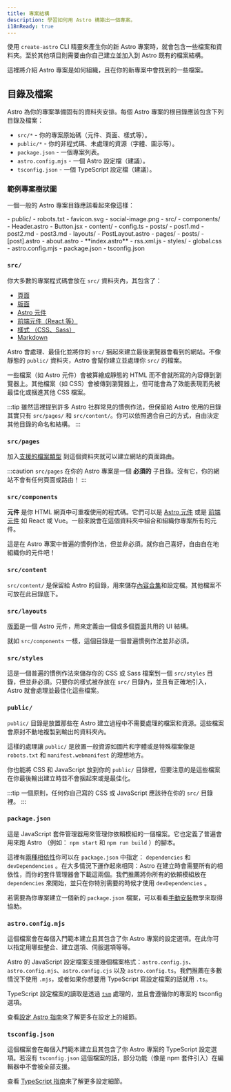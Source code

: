 ```yaml
---
title: 專案結構
description: 學習如何用 Astro 構築出一個專案。
i18nReady: true
---
```


使用 `create-astro` CLI 精靈來產生你的新 Astro 專案時，就會包含一些檔案和資料夾。至於其他項目則需要由你自己建立並加入到 Astro 既有的檔案結構。

這裡將介紹 Astro 專案是如何組織，且在你的新專案中會找到的一些檔案。

## 目錄及檔案

Astro 為你的專案準備固有的資料夾安排。每個 Astro 專案的根目錄應該包含下列目錄及檔案：

- `src/*` - 你的專案原始碼（元件、頁面、樣式等）。
- `public/*` - 你的非程式碼、未處理的資源（字體、圖示等）。
- `package.json` - 一個專案列表。
- `astro.config.mjs` - 一個 Astro 設定檔（建議）。
- `tsconfig.json` - 一個 TypeScript 設定檔（建議）。

### 範例專案樹狀圖

一個一般的 Astro 專案目錄應該看起來像這樣：

<FileTree>
- public/
  - robots.txt
  - favicon.svg
  - social-image.png
- src/
  - components/
    - Header.astro
    - Button.jsx
  - content/
      - config.ts
      - posts/
        - post1.md
        - post2.md
        - post3.md
  - layouts/
    - PostLayout.astro
  - pages/
    - posts/
      - [post].astro
    - about.astro
    - **index.astro**
    - rss.xml.js
  - styles/
    - global.css
- astro.config.mjs
- package.json
- tsconfig.json
</FileTree>

### `src/`

你大多數的專案程式碼會放在 `src/` 資料夾內，其包含了：

- [頁面](/zh-tw/basics/astro-pages/)
- [版面](/zh-tw/basics/layouts/)
- [Astro 元件](/zh-tw/basics/astro-components/)
- [前端元件（React 等）](/zh-tw/guides/framework-components/)
- [樣式 （CSS、Sass）](/zh-tw/guides/styling/)
- [Markdown](/zh-tw/guides/markdown-content/)

Astro 會處理、最佳化並將你的 `src/` 捆起來建立最後瀏覽器會看到的網站。不像靜態的 `public/` 資料夾，Astro 會幫你建立並處理你 `src/` 的檔案。

一些檔案（如 Astro 元件）會被算繪成靜態的 HTML 而不會就所寫的內容傳到瀏覽器上。其他檔案（如 CSS）會被傳到瀏覽器上，但可能會為了效能表現而先被最佳化或捆進其他 CSS 檔案。

:::tip
雖然這裡提到許多 Astro 社群常見的慣例作法，但保留給 Astro 使用的目錄其實只有 `src/pages/` 和 `src/content/`。你可以依照適合自己的方式，自由決定其他目錄的命名和結構。
:::

### `src/pages`

加入[支援的檔案類型](/zh-tw/basics/astro-pages/#supported-page-files) 到這個資料夾就可以建立網站的頁面路由。

:::caution
`src/pages` 在你的 Astro 專案是一個 **必須的** 子目錄。沒有它，你的網站不會有任何頁面或路由！
:::

### `src/components`

**元件** 是你 HTML 網頁中可重複使用的程式碼。它們可以是 [Astro 元件](/zh-tw/basics/astro-components/) 或是 [前端元件](/zh-tw/guides/framework-components/) 如 React 或 Vue。一般來說會在這個資料夾中組合和組織你專案所有的元件。

這是在 Astro 專案中普遍的慣例作法，但並非必須。就你自己喜好，自由自在地組織你的元件吧！

### `src/content`

`src/content/` 是保留給 Astro 的目錄，用來儲存[內容合集](/zh-tw/guides/content-collections/)和設定檔。其他檔案不可放在此目錄底下。

### `src/layouts`

[版面](/zh-tw/basics/layouts/)是一個 Astro 元件，用來定義由一個或多個[頁面](/zh-tw/basics/astro-pages/)共用的 UI 結構。

就如 `src/components` 一樣，這個目錄是一個普遍慣例作法並非必須。

### `src/styles`

這是一個普遍的慣例作法來儲存你的 CSS 或 Sass 檔案到一個 `src/styles` 目錄，但並非必須。只要你的樣式被存放在 `src/` 目錄內，並且有正確地引入，Astro 就會處理並最佳化這些檔案。

### `public/`

 `public/` 目錄是放置那些在 Astro 建立過程中不需要處理的檔案和資源。這些檔案會原封不動地複製到輸出的資料夾內。

這樣的處理讓 `public/` 是放置一般資源如圖片和字體或是特殊檔案像是 `robots.txt` 和 `manifest.webmanifest` 的理想地方。

你也能將 CSS 和 JavaScript 放到你的 `public/` 目錄裡，但要注意的是這些檔案在你最後輸出建立時並不會捆起來或是最佳化。

:::tip
一個原則，任何你自己寫的 CSS 或 JavaScript 應該待在你的 `src/` 目錄裡。
:::

### `package.json`

這是 JavaScript 套件管理器用來管理你依賴模組的一個檔案。它也定義了普遍會用來跑 Astro （例如： `npm start` 和 `npm run build` ）的腳本。

這裡有[兩種相依性](https://docs.npmjs.com/specifying-dependencies-and-devdependencies-in-a-package-json-file)你可以在 `package.json` 中指定： `dependencies` 和 `devDependencies` 。在大多情況下運作起來相同：Astro 在建立時會需要所有的相依性，而你的套件管理器會下載這兩個。我們推薦將你所有的依賴模組放在 `dependencies` 來開始，並只在你特別需要的時候才使用 `devDependencies` 。

若需要為你專案建立一個新的 `package.json` 檔案，可以看看[手動安裝](/zh-tw/install-and-setup/#manual-setup)教學來取得協助。

### `astro.config.mjs`

這個檔案會在每個入門範本建立且其包含了你 Astro 專案的設定選項。在此你可以指定用哪些整合、建立選項、伺服選項等等。

Astro 的 JavaScript 設定檔案支援幾個檔案格式：`astro.config.js`、`astro.config.mjs`、`astro.config.cjs` 以及 `astro.config.ts`。我們推薦在多數情況下使用 `.mjs`，或者如果你想要用 TypeScript 寫設定檔案的話就用 `.ts`。

TypeScript 設定檔案的讀取是透過 [`tsm`](https://github.com/lukeed/tsm) 處理的，並且會遵循你的專案的 tsconfig 選項。

查看[設定 Astro 指南](/zh-tw/guides/configuring-astro/)來了解更多在設定上的細節。

### `tsconfig.json`

這個檔案會在每個入門範本建立且其包含了你 Astro 專案的 TypeScript 設定選項。若沒有 `tsconfig.json` 這個檔案的話，部分功能（像是 npm 套件引入）在編輯器中不會被全部支援。

查看 [TypeScript 指南](/zh-tw/guides/typescript/)來了解更多設定細節。
